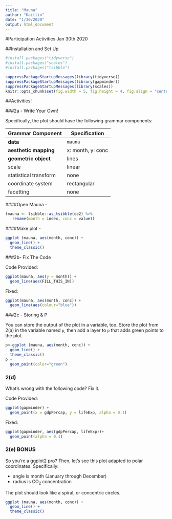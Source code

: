 ```yaml
---
title: "Mauna"
author: "Kaitlin"
date: "1/30/2020"
output: html_document
---
```

#Participation Activities Jan 30th 2020

##Installation and Set Up
```r
#install.packages("tidyverse")
#install.packages("scales")
#install.packages("tsibble")

suppressPackageStartupMessages(library(tidyverse))
suppressPackageStartupMessages(library(gapminder))
suppressPackageStartupMessages(library(scales))
knitr::opts_chunk$set(fig.width = 5, fig.height = 4, fig.align = "center")
```

##Activities!

###2a - Write Your Own!

 Specifically, the plot should have the following grammar components:

| Grammar Component     | Specification |
|-----------------------|---------------|
| __data__              | `mauna` |
| __aesthetic mapping__ | x: month, y: conc |
| __geometric object__  | lines |
| scale                 | linear |
| statistical transform | none |
| coordinate system     | rectangular |
| facetting             | none |

####Open Mauna - 

```r
(mauna <- tsibble::as_tsibble(co2) %>% 
   rename(month = index, conc = value))
```

####Make plot - 

```r
ggplot (mauna, aes(month, conc)) +
  geom_line() +
  theme_classic() 
```


###2b- Fix The Code

Code Provided:
```r
ggplot(mauna, aes(y = month)) +
  geom_line(aes(FILL_THIS_IN))
```

Fixed:
```r
ggplot(mauna, aes(month, conc)) +
  geom_line(aes(colour="blue"))
```



###2c - Storing & P

You can store the output of the plot in a variable, too. Store the plot from 2(a) in the variable named `p`, then add a layer to `p` that adds green points to the plot.

```r
p<-ggplot (mauna, aes(month, conc)) +
  geom_line() +
  theme_classic() 
p +
  geom_point(color="green")
```

### 2(d)

What's wrong with the following code? Fix it.

Code Provided:
```r
ggplot(gapminder) +
  geom_point(x = gdpPercap, y = lifeExp, alpha = 0.1)
```

Fixed:
```r
ggplot(gapminder, aes(gdpPercap, lifeExp))+
  geom_point(alpha = 0.1)
```


### 2(e) BONUS

So you're a ggplot2 pro? Then, let's see this plot adapted to polar coordinates. Specifically:

- angle is month (January through December)
- radius is CO$_2$ concentration

The plot should look like a spiral, or concentric circles. 

```r
ggplot (mauna, aes(month, conc)) +
  geom_line() +
  theme_classic() 
```


